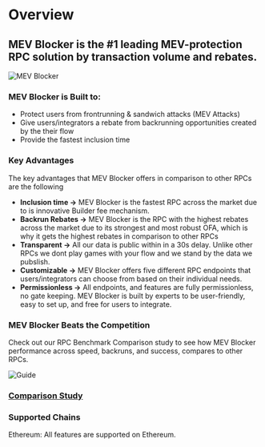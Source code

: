 # Overview

## MEV Blocker is the #1 leading MEV-protection RPC solution by transaction volume and rebates.

![MEV Blocker](/img/mevblocker/concept1-1200x630.png)  

### MEV Blocker is Built to:

* Protect users from frontrunning & sandwich attacks (MEV Attacks)
*  Give users/integrators a rebate from backrunning opportunities created by the their flow
*  Provide the fastest inclusion time

### Key Advantages

The key advantages that MEV Blocker offers in comparison to other RPCs are the following

* **Inclusion time →** MEV Blocker is the fastest RPC across the market due to is innovative Builder fee mechanism.
* **Backrun Rebates →** MEV Blocker is the RPC with the highest rebates across the market due to its strongest and most robust OFA, which is why it gets the highest rebates in comparison to other RPCs
* **Transparent →** All our data is public within in a 30s delay. Unlike other RPCs we dont play games with your flow and we stand by the data we pubslish.
* **Customizable →** MEV Blocker offers five different RPC endpoints that users/integrators can choose from based on their individual needs.
* **Permissionless →** All endpoints, and features are fully permissionless, no gate keeping.  MEV Blocker is built by experts to be user-friendly, easy to set up, and free for users to integrate.

### MEV Blocker Beats the Competition

Check out our RPC Benchmark Comparison study to see how MEV Blocker performance across speed, backruns, and success, compares to other RPCs.

![Guide](/img/mevblocker/mevblocker_comparison.png)

### [Comparison Study](/mevblocker/rpc-performance)

### Supported Chains

Ethereum: All features are supported on Ethereum.


<DocCardList />
